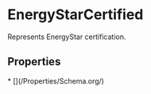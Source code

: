 # EnergyStarCertified

Represents EnergyStar certification.

## Properties

<Grid>
* [](/Properties/Schema.org/)

</Grid>

